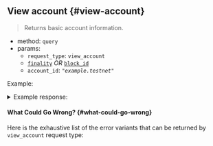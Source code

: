 
## View account {#view-account}

> Returns basic account information.

- method: `query`
- params:
  - `request_type`: `view_account`
  - [`finality`](/api/rpc/setup#using-finality-param) _OR_ [`block_id`](/api/rpc/setup#using-block_id-param)
  - `account_id`: _`"example.testnet"`_

Example:

<Tabs groupId="code-tabs">
  <TabItem value="json" label="JSON" default>
    <RequestJson />
  </TabItem>
  <TabItem value="js" label="JavaScript">
    <RequestJs />
  </TabItem>
  <TabItem value="http" label="HTTPie">
    <RequestBash />
  </TabItem>
</Tabs>

<details>
  <summary>Example response:</summary>
  <ResponseJson />
</details>

#### What Could Go Wrong? {#what-could-go-wrong}

<ErrorSchemaDescription />

Here is the exhaustive list of the error variants that can be returned by `view_account` request type:

<ErrorSchemaTable />
